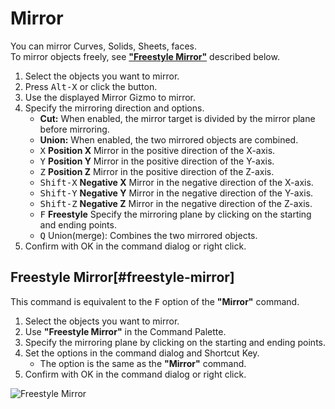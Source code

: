 
# Mirror

<Reference shortcut="Alt-X" command="Mirror" button="Left of Command Bar" />

You can mirror Curves, Solids, Sheets, faces.<br />
To mirror objects freely, see [**"Freestyle Mirror"**](#freestyle-mirror) described below.

1. Select the objects you want to mirror.
2. Press <kbd>Alt-X</kbd> or click the button.
3. Use the displayed Mirror Gizmo to mirror.
4. Specify the mirroring direction and options.
   - **Cut:** When enabled, the mirror target is divided by the mirror plane before mirroring.
   - **Union:** When enabled, the two mirrored objects are combined.
   - <kbd>X</kbd> **Position X** Mirror in the positive direction of the X-axis.
   - <kbd>Y</kbd> **Position Y** Mirror in the positive direction of the Y-axis.
   - <kbd>Z</kbd> **Position Z** Mirror in the positive direction of the Z-axis.
   - <kbd>Shift-X</kbd> **Negative X** Mirror in the negative direction of the X-axis.
   - <kbd>Shift-Y</kbd> **Negative Y** Mirror in the negative direction of the Y-axis.
   - <kbd>Shift-Z</kbd> **Negative Z** Mirror in the negative direction of the Z-axis.
   - <kbd>F</kbd> **Freestyle** Specify the mirroring plane by clicking on the starting and ending points.
   - <kbd>Q</kbd> Union(merge): Combines the two mirrored objects.
5. Confirm with OK in the command dialog or right click.

## Freestyle Mirror[#freestyle-mirror]

This command is equivalent to the <kbd>F</kbd> option of the **"Mirror"** command.

1. Select the objects you want to mirror.
2. Use **"Freestyle Mirror"** in the Command Palette.
3. Specify the mirroring plane by clicking on the starting and ending points.
4. Set the options in the command dialog and Shortcut Key.
   - The option is the same as the **"Mirror"** command.
5. Confirm with OK in the command dialog or right click.

![Freestyle Mirror](/img/freestyle-mirror.gif)
